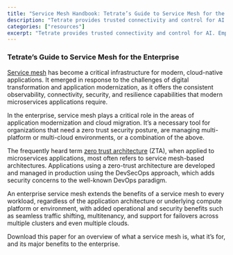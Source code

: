 ```yaml
---
title: "Service Mesh Handbook: Tetrate’s Guide to Service Mesh for the Enterprise"
description: "Tetrate provides trusted connectivity and control for AI. Empower developers while safeguarding the business. Built atop the proven Envoy proxy & Envoy AI Gateway."
categories: ["resources"]
excerpt: "Tetrate provides trusted connectivity and control for AI. Empower developers while safeguarding the business. Built atop the proven Envoy proxy & Envoy AI Gateway."
---
```


### [](#tetrates-guide-to-service-mesh-for-the-enterprise)Tetrate’s Guide to Service Mesh for the Enterprise

[Service mesh](/what-is-istio-service-mesh/) has become a critical infrastructure for modern, cloud-native applications. It emerged in response to the challenges of digital transformation and application modernization, as it offers the consistent observability, connectivity, security, and resilience capabilities that modern microservices applications require.

In the enterprise, service mesh plays a critical role in the areas of application modernization and cloud migration. It’s a necessary tool for organizations that need a zero trust security posture, are managing multi-platform or multi-cloud environments, or a combination of the above.

The frequently heard term [zero trust architecture](/what-is-istio-service-mesh/) (ZTA), when applied to microservices applications, most often refers to service mesh-based architectures. Applications using a zero-trust architecture are developed and managed in production using the DevSecOps approach, which adds security concerns to the well-known DevOps paradigm.

An enterprise service mesh extends the benefits of a service mesh to every workload, regardless of the application architecture or underlying compute platform or environment, with added operational and security benefits such as seamless traffic shifting, multitenancy, and support for failovers across multiple clusters and even multiple clouds.

Download this paper for an overview of what a service mesh is, what it’s for, and its major benefits to the enterprise.